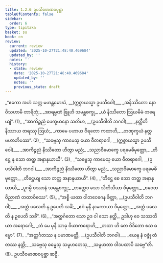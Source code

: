 ```yaml
---
title: 1.2.6 ဥပသီဝမာဏဝပုစ္ဆာ
tableOfContents: false
sidebar:
  order: 6
type: tipitaka
basket: su
book: cn
review:
  current: review
  updated: '2025-10-27T21:48:40.469684'
  updated_by: ''
  notes: ''
  history:
  - state: review
    date: '2025-10-27T21:48:40.469684'
    updated_by: ''
    notes: ''
    previous_state: draft
---
```



<ReviewStatus review={frontmatter.review} showDetails={true} />

<HypothesisAnnotation frontmatter={frontmatter} />

<DynamicBreadcrumb />

<Division number="94" book="cn" e="ch" v="25" p="11">

<Paragraph number="101" type="verses" book="cn">
_“ဧကော အဟံ သက္က မဟန္တမောဃံ, __(ဣစ္စာယသ္မာ ဥပသီဝေါ)___  
_အနိဿိတော နော ဝိသဟာမိ တာရိတုံ;_  
_အာရမ္မဏံ ဗြူဟိ သမန္တစက္ခု,_  
_ယံ နိဿိတော ဩဃမိမံ တရေယျံ”. (1)_  

</Paragraph>

</Division>
<Division number="95" book="cn" e="ch" v="25" p="12">

<Paragraph number="102" type="verses" book="cn">
_“အာကိဉ္စညံ ပေက္ခမာနော သတိမာ, __(ဥပသီဝါတိ ဘဂဝါ)___  
_နတ္ထီတိ နိဿာယ တရဿု ဩဃံ;_  
_ကာမေ ပဟာယ ဝိရတော ကထာဟိ,_  
_တဏှက္ခယံ နတ္တမဟာဘိပဿ”. (2)_  

</Paragraph>

</Division>
<Division number="96" book="cn" e="ch" v="25" p="12">

<Paragraph number="103" type="verses" book="cn">
_“သဗ္ဗေသု ကာမေသု ယော ဝီတရာဂေါ, __(ဣစ္စာယသ္မာ ဥပသီဝေါ)___  
_အာကိဉ္စညံ နိဿိတော ဟိတွာ မညံ;_  
_သညာဝိမောက္ခေ ပရမေဓိမုတ္တော,_  
_တိဋ္ဌေ နု သော တတ္ထ အနာနုယာယီ”. (3)_  

</Paragraph>

</Division>
<Division number="97" book="cn" e="ch" v="25" p="12">

<Paragraph number="104" type="verses" book="cn">
_“သဗ္ဗေသု ကာမေသု ယော ဝီတရာဂေါ, __(ဥပသီဝါတိ ဘဂဝါ)___  
_အာကိဉ္စညံ နိဿိတော ဟိတွာ မညံ;_  
_သညာဝိမောက္ခေ ပရမေဓိမုတ္တော,_  
_တိဋ္ဌေယျ သော တတ္ထ အနာနုယာယီ”. (4)_  

</Paragraph>

</Division>
<Division number="98" book="cn" e="ch" v="25" p="12">

<Paragraph number="105" type="verses" book="cn">
_“တိဋ္ဌေ စေ သော တတ္ထ အနာနုယာယီ,_  
_ပူဂမ္ပိ ဝဿာနံ သမန္တစက္ခု;_  
_တတ္ထေဝ သော သီတိသိယာ ဝိမုတ္တော,_  
_စဝေထ ဝိညာဏံ တထာဝိဓဿ”. (5)_  

</Paragraph>

</Division>
<Division number="99" book="cn" e="ch" v="25" p="12">

<Paragraph number="106" type="verses" book="cn">
_“အစ္စိ ယထာ ဝါတဝေဂေန ခိတ္တာ, __(ဥပသီဝါတိ ဘဂဝါ)___  
_အတ္ထံ ပလေတိ န ဥပေတိ သင်္ခံ;_  
_ဧဝံ မုနီ နာမကာယာ ဝိမုတ္တော,_  
_အတ္ထံ ပလေတိ န ဥပေတိ သင်္ခံ”. (6)_  

</Paragraph>

</Division>
<Division number="100" book="cn" e="ch" v="25" p="12">

<Paragraph number="107" type="verses" book="cn">
_“အတ္ထင်္ဂတော သော ဥဒ ဝါ သော နတ္ထိ,_  
ဥဒါဟု ဝေ သဿတိယာ အရောဂေါ;_  
_တံ မေ မုနီ သာဓု ဝိယာကရောဟိ,_  
_တထာ ဟိ တေ ဝိဒိတော ဧသ ဓမ္မော”. (7)_  

</Paragraph>

</Division>
<Division number="101" book="cn" e="ch" v="25" p="12">

<Paragraph number="108" type="verses" book="cn">
_“အတ္ထင်္ဂတဿ န ပမာဏမတ္ထိ, __(ဥပသီဝါတိ ဘဂဝါ)___  
_ယေန နံ ဝဇ္ဇုံ တံ တဿ နတ္ထိ;_  
_သဗ္ဗေသု ဓမ္မေသု သမူဟတေသု,_  
_သမူဟတာ ဝါဒပထာပိ သဗ္ဗေ”တိ. (8)_  


</Paragraph>
</Division>

<Paragraph number="109" type="center" book="cn">
ဥပသီဝမာဏဝပုစ္ဆာ ဆဋ္ဌီ.
</Paragraph>